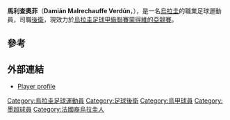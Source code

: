 {{Infobox football biography
| name = 馬利查奧菲
| image =
| fullname = Damián Alejandro Malrechauffe Verdún
| birth_date  = {{Birth date and age|1984|10|19|df=yes}}
| birth_place = [[烏拉圭|烏拉圭]][[蒙特維多|蒙特維多]]
| height = {{height|m=1.86|precision=0}}
| currentclub  = [[蒙得维的亚竞赛俱乐部|蒙得維的亞競賽]]
| clubnumber = 2
| position = [[後衛|後衛]]
| youthyears1=
| youthclubs1=
| years1 = 2004-
| clubs1 = [[多瑙河足球俱乐部|多瑙河]]
| caps1 = 83 | goals1 = 6
| years2 = 2009-2010
| clubs2 = → [[迪祖亞拿足球會|迪祖亞拿]] (租借)         
| caps2 = 24 | goals2 = 0
| years3 = 2012-2013
| clubs3 = → [[古古達體育會|古古達]] (租借) 
| caps3 = 27 | goals3 = 2
| years4 = 2013
| clubs4 = → [[科洛科洛竞技俱乐部|高路高路]] (租借)
| caps4 = 3 | goals4 = 0
| years5 = 2014
| clubs5 = → [[蒙得维的亚竞赛俱乐部|蒙得維的亞競賽]] (租借)
| caps5 = 9 | goals5 = 0
| nationalyears1=
| nationalteam1=
| nationalcaps1= | nationalgoals1=
| pcupdate = May 10, 2014
| ntupdate =
}}
'''馬利查奧菲'''（'''Damián Malrechauffe Verdún'''，{{bd|1984年|10月19日||}}），是一名[[烏拉圭|烏拉圭]]的職業足球運動員，司職[[後衛|後衛]]，現效力於[[烏拉圭足球甲級聯賽|烏拉圭足球甲級聯賽]][[蒙得维的亚竞赛俱乐部|蒙得維的亞競賽]]。

==參考==
{{reflist}}

==外部連結==
* [https://web.archive.org/web/20081001210739/http://www.tenfieldigital.com.uy/servlet/hprfchju?0,1,1%2F,1,6935 Player profile] {{es icon}}

{{DEFAULTSORT: Malrechauffe}}
[[Category:烏拉圭足球運動員|Category:烏拉圭足球運動員]]
[[Category:足球後衛|Category:足球後衛]]
[[Category:烏甲球員|Category:烏甲球員]]
[[Category:墨超球員|Category:墨超球員]]
[[Category:法國裔烏拉圭人|Category:法國裔烏拉圭人]]